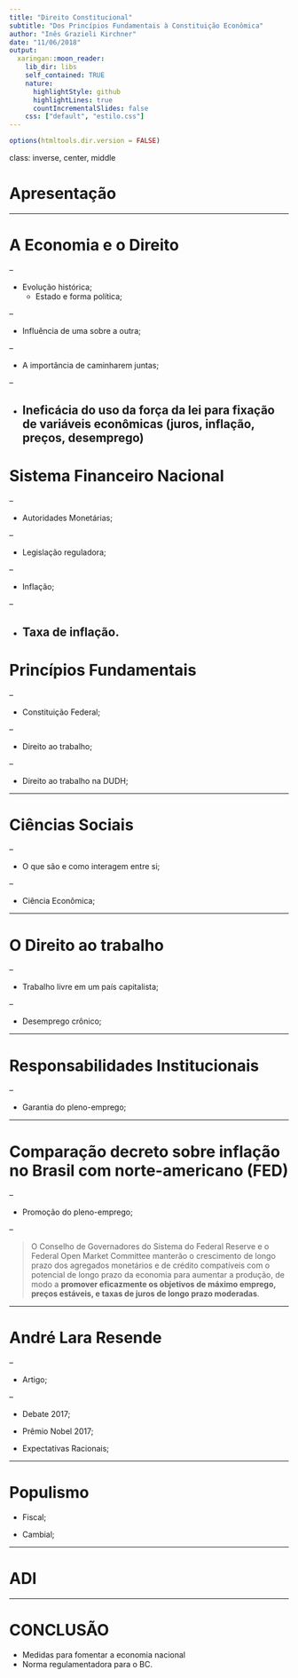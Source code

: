 ```yaml
---
title: "Direito Constitucional"
subtitle: "Dos Princípios Fundamentais à Constituição Econômica"
author: "Inês Grazieli Kirchner"
date: "11/06/2018"
output:
  xaringan::moon_reader:
    lib_dir: libs
    self_contained: TRUE
    nature:
      highlightStyle: github
      highlightLines: true
      countIncrementalSlides: false
    css: ["default", "estilo.css"]
---
```


```r
options(htmltools.dir.version = FALSE)
```

class: inverse, center, middle

# Apresentação

---

# A Economia e o Direito

--

* Evolução histórica;
  - Estado e forma política;

--

* Influência de uma sobre a outra;

--

* A importância de caminharem juntas;

--

* Ineficácia do uso da força da lei para fixação de variáveis econômicas (juros, inflação, preços, desemprego)
---

# Sistema Financeiro Nacional


--

* Autoridades Monetárias;

--

* Legislação reguladora;

--

* Inflação;

--

* Taxa de inflação.
---

# Princípios Fundamentais

--

* Constituição Federal;

--

* Direito ao trabalho;

--

* Direito ao trabalho na DUDH;

---

# Ciências Sociais

--

* O que são e como interagem entre si;

--

* Ciência Econômica;

---

# O Direito ao trabalho

--

* Trabalho livre em um país capitalista;

--

* Desemprego crônico;

---

# Responsabilidades Institucionais

--

* Garantia do pleno-emprego;

---

# Comparação decreto sobre inflação no Brasil com norte-americano (FED)

--

* Promoção do pleno-emprego;

-- 

> O Conselho de Governadores do Sistema do Federal Reserve e o Federal Open Market Committee manterão o crescimento de longo prazo dos agregados monetários e de crédito compatíveis com o potencial de longo prazo da economia para aumentar a produção, de modo a **promover eficazmente os objetivos de máximo emprego, preços estáveis, e taxas de juros de longo prazo moderadas**.

---

# André Lara Resende

--

* Artigo;

--

* Debate 2017;

* Prêmio Nobel 2017;

* Expectativas Racionais;

---

# Populismo

* Fiscal;

* Cambial;

---

# ADI

---

# CONCLUSÃO

* Medidas para fomentar a economia nacional
* Norma regulamentadora para o BC.
